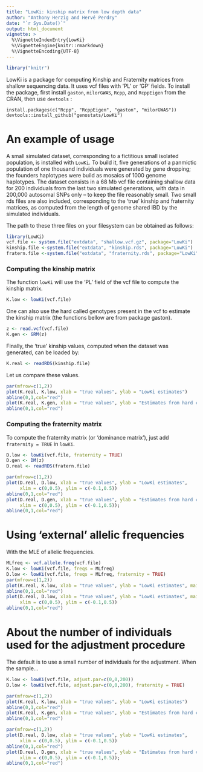 ```yaml
---
title: "LowKi: kinship matrix from low depth data"
author: "Anthony Herzig and Hervé Perdry"
date: "`r Sys.Date()`"
output: html_document
vignette: >
  %\VignetteIndexEntry{LowKi}
  %\VignetteEngine{knitr::rmarkdown}
  %\VignetteEncoding{UTF-8}
---
```


```r
library("knitr")
```

LowKi is a package for computing Kinship and Fraternity matrices from shallow sequencing data. It uses vcf files with 'PL' or 'GP' fields. 
To install the package, first install `gaston`, `milorGWAS`, `Rcpp`, and `RcppEigen` from the CRAN,
then use `devtools` :

`install.packages(c("Rcpp", "RcppEigen", "gaston", "milorGWAS"))`
`devtools::install_github("genostats/LowKi")`

# An example of usage

A small simulated dataset, corresponding to a fictitious small isolated population, is installed with `LowKi`. To build it, five generations of a panmictic population of one thousand individuals were generated by gene dropping; the founders haplotypes were build as mosaics of 1000 genome haplotypes. 
The dataset consists in a 68 Mb vcf file containing shallow data for 200 individuals from the last two simulated generations, with data in 200,000 autosomal SNPs only – to keep the file reasonably small. Two small rds files are also included, corresponding to the 'true' kinship and fraternity matrices, as computed from the length of genome shared IBD by the simulated individuals.

The path to these three files on your filesystem can be obtained as follows:

```r
library(LowKi)
vcf.file <- system.file("extdata", "shallow.vcf.gz", package="LowKi")
kinship.file <-system.file("extdata", "kinship.rds", package="LowKi")
fratern.file <-system.file("extdata", "fraternity.rds", package="LowKi")
```

### Computing the kinship matrix

The function `lowKi` will use the 'PL' field of the vcf file to compute the kinship matrix.

```r
K.low <- lowKi(vcf.file)
```

One can also use the hard called genotypes present in the vcf to estimate the kinship matrix (the functions bellow are from package gaston).

```r
z <- read.vcf(vcf.file)
K.gen <- GRM(z)
```

Finally, the 'true' kinship values, computed when the dataset was generated, can be loaded by:

```r
K.real <- readRDS(kinship.file)
```

Let us compare these values.
```r
par(mfrow=c(1,2))
plot(K.real, K.low, xlab = "true values", ylab = "LowKi estimates")
abline(0,1,col="red")
plot(K.real, K.gen, xlab = "true values", ylab = "Estimates from hard called genotypes")
abline(0,1,col="red")
```

### Computing the fraternity matrix

To compute the fraternity matrix (or 'dominance matrix'), just add `fraternity = TRUE` in `lowKi`.

```r
D.low <- lowKi(vcf.file, fraternity = TRUE)
D.gen <- DM(z)
D.real <- readRDS(fratern.file)

par(mfrow=c(1,2))
plot(D.real, D.low, xlab = "true values", ylab = "LowKi estimates",
     xlim = c(0,0.5), ylim = c(-0.1,0.5))
abline(0,1,col="red")
plot(D.real, D.gen, xlab = "true values", ylab = "Estimates from hard called genotypes", 
     xlim = c(0,0.5), ylim = c(-0.1,0.5)); 
abline(0,1,col="red")
```

# Using 'external' allelic frequencies

With the MLE of allelic frequencies.

```r
MLfreq <- vcf.allele.freq(vcf.file)
K.low <- lowKi(vcf.file, freqs = MLfreq)
D.low <- lowKi(vcf.file, freqs = MLfreq, fraternity = TRUE)
par(mfrow=c(1,2))
plot(K.real, K.low, xlab = "true values", ylab = "LowKi estimates", main = "kinship matrix")
abline(0,1,col="red")
plot(D.real, D.low, xlab = "true values", ylab = "LowKi estimates", main = "fraternity matrix",
     xlim = c(0,0.5), ylim = c(-0.1,0.5))
abline(0,1,col="red")
```

# About the number of individuals used for the adjustment procedure

The default is to use a small number of individuals for the adjustment.
When the sample...


```r
K.low <- lowKi(vcf.file, adjust.par=c(0,0,200))
D.low <- lowKi(vcf.file, adjust.par=c(0,0,200), fraternity = TRUE)
```

```r
par(mfrow=c(1,2))
plot(K.real, K.low, xlab = "true values", ylab = "LowKi estimates")
abline(0,1,col="red")
plot(K.real, K.gen, xlab = "true values", ylab = "Estimates from hard called genotypes")
abline(0,1,col="red")
```

```r
par(mfrow=c(1,2))
plot(D.real, D.low, xlab = "true values", ylab = "LowKi estimates",
     xlim = c(0,0.5), ylim = c(-0.1,0.5))
abline(0,1,col="red")
plot(D.real, D.gen, xlab = "true values", ylab = "Estimates from hard called genotypes", 
     xlim = c(0,0.5), ylim = c(-0.1,0.5)); 
abline(0,1,col="red")
```


